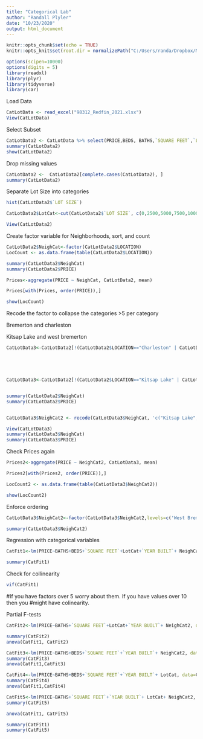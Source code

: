 ```yaml
---
title: "Categorical Lab"
author: "Randall Plyler"
date: "10/23/2020"
output: html_document
---
```


```r
knitr::opts_chunk$set(echo = TRUE)
knitr::opts_knit$set(root.dir = normalizePath("C:/Users/randa/Dropbox/Masters/Autumn/TBANLT 540 Applied Regression Analysis/Categorical Variables Lab"))
```



```r

options(scipen=10000)
options(digits = 5)
library(readxl)
library(plyr)
library(tidyverse)
library(car)

```

Load Data

```r
CatLotData <- read_excel("98312_Redfin_2021.xlsx")
View(CatLotData)
```

Select Subset


```r
CatLotData2 <- CatLotData %>% select(PRICE,BEDS, BATHS,`SQUARE FEET`,`LOT SIZE`,`YEAR BUILT`,`LOCATION`)
summary(CatLotData2)
show(CatLotData2)
```

Drop missing values

```r
CatLotData2 <-  CatLotData2[complete.cases(CatLotData2), ]
summary(CatLotData2)
```

Separate Lot Size into categories

```r
hist(CatLotData2$`LOT SIZE`)

CatLotData2$LotCat<-cut(CatLotData2$`LOT SIZE`, c(0,2500,5000,7500,10000,25000,32000,Inf))

View(CatLotData2)

```


Create factor variable for Neighborhoods, sort, and count

```r
CatLotData2$NeighCat<-factor(CatLotData2$LOCATION)
LocCount <- as.data.frame(table(CatLotData2$LOCATION))

summary(CatLotData2$NeighCat)
summary(CatLotData2$PRICE)

Prices<-aggregate(PRICE ~ NeighCat, CatLotData2, mean)

Prices[with(Prices, order(PRICE)),]

show(LocCount)
```

Recode the factor to collapse the categories >5 per category

Bremerton and charleston

Kitsap Lake and west bremerton




```r


CatLotData3<-CatLotData2[!(CatLotData2$LOCATION=="Charleston" | CatLotData2$LOCATION=="Bremerton"),]





CatLotData3<-CatLotData2[!(CatLotData2$LOCATION=="Kitsap Lake" | CatLotData2$LOCATION=="West Bremerton"),]


summary(CatLotData2$NeighCat)
summary(CatLotData2$PRICE)


CatLotData3$NeighCat2 <- recode(CatLotData3$NeighCat, 'c("Kitsap Lake", "West Bremerton") = "West Bremerton"; c("Charleston", "West Bremerton") = "West Bremerton";')

View(CatLotData3)
summary(CatLotData3$NeighCat)
summary(CatLotData3$PRICE)

```



Check Prices again

```r
Prices2<-aggregate(PRICE ~ NeighCat2, CatLotData3, mean)

Prices2[with(Prices2, order(PRICE)),]

LocCount2 <- as.data.frame(table(CatLotData3$NeighCat2))

show(LocCount2)
```

Enforce ordering

```r
CatLotData3$NeighCat2<-factor(CatLotData3$NeighCat2,levels=c('West Bremerton', 'West Hills', 'Bremerton', 'Navy Yard City'))     # this is to enforce a order to the reference for the factor variable

summary(CatLotData3$NeighCat2) 

```


Regression with categorical variables

```r
CatFit1<-lm(PRICE~BATHS+BEDS+`SQUARE FEET`+LotCat+`YEAR BUILT`+ NeighCat2, data=CatLotData3)

summary(CatFit1)

```

Check for collinearity


```r
vif(CatFit1)
```

#If you have factors over 5 worry about them. If you have values over 10 then you
#might have colinearity.


Partial F-tests

```r
CatFit2<-lm(PRICE~BATHS+`SQUARE FEET`+LotCat+`YEAR BUILT`+ NeighCat2, data=CatLotData2)

summary(CatFit2)
anova(CatFit1, CatFit2)

CatFit3<-lm(PRICE~BATHS+BEDS+`SQUARE FEET`+`YEAR BUILT`+ NeighCat2, data=CatLotData2)
summary(CatFit3)
anova(CatFit1,CatFit3)

CatFit4<-lm(PRICE~BATHS+BEDS+`SQUARE FEET`+`YEAR BUILT`+ LotCat, data=CatLotData2)
summary(CatFit4)
anova(CatFit1,CatFit4)

CatFit5<-lm(PRICE~BATHS+`SQUARE FEET`+`YEAR BUILT`+ LotCat+ NeighCat2, data=CatLotData2)
summary(CatFit5)

anova(CatFit1, CatFit5)

summary(CatFit1)
summary(CatFit5)


```


